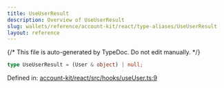```yaml
---
title: UseUserResult
description: Overview of UseUserResult
slug: wallets/reference/account-kit/react/type-aliases/UseUserResult
layout: reference
---
```


{/* This file is auto-generated by TypeDoc. Do not edit manually. */}

```ts
type UseUserResult = (User & object) | null;
```

Defined in: [account-kit/react/src/hooks/useUser.ts:9](https://github.com/alchemyplatform/aa-sdk/blob/0cc60e9f694c242d91befdaa2f26cdec3ee389c5/account-kit/react/src/hooks/useUser.ts#L9)
